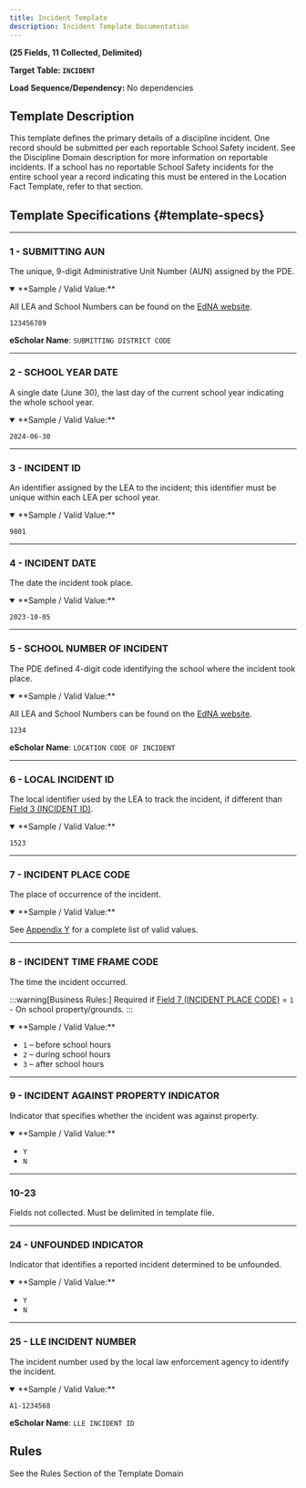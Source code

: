```yaml
---
title: Incident Template
description: Incident Template Documentation
---
```


**(25 Fields, 11 Collected, Delimited)**

**Target Table: `INCIDENT`**

**Load Sequence/Dependency:** No dependencies

## Template Description

This template defines the primary details of a discipline incident. One record should be submitted per each reportable School Safety incident. See the Discipline Domain description for more information on reportable incidents. If a school has no reportable School Safety incidents for the entire school year a record indicating this must be entered in the Location Fact Template, refer to that section.

## Template Specifications {#template-specs}

---
### 1 - SUBMITTING AUN
<p><Badge color="required" /> <Badge color="key" /> <Badge length={9} /></p>

The unique, 9-digit Administrative Unit Number (AUN) assigned by the PDE.

<details open>
<summary>**Sample / Valid Value:**</summary>

All LEA and School Numbers can be found on the [EdNA website](http://www.edna.pa.gov/Screens/wfHome.aspx).

`123456789`
</details>

**eScholar Name**: `SUBMITTING DISTRICT CODE`

---
### 2 - SCHOOL YEAR DATE
<p><Badge color="required" /> <Badge color="key" /> <Badge length={10} /></p>

A single date (June 30), the last day of the current school year indicating the whole school year.

<details open>
<summary>**Sample / Valid Value:**</summary>

`2024-06-30`
</details>

---
### 3 - INCIDENT ID
<p><Badge color="required" /> <Badge color="key" /> <Badge length={30} /></p>

An identifier assigned by the LEA to the incident; this identifier must be unique within each LEA per school year.

<details open>
<summary>**Sample / Valid Value:**</summary>

`9801`
</details>

---
### 4 - INCIDENT DATE
<p><Badge color="required" /> <Badge color="key" /> <Badge length={10} /></p>

The date the incident took place.

<details open>
<summary>**Sample / Valid Value:**</summary>

`2023-10-05`
</details>

---
### 5 - SCHOOL NUMBER OF INCIDENT
<p><Badge color="required" /> <Badge color="key" /> <Badge length={4} /></p>

The PDE defined 4-digit code identifying the school where the incident took place.

<details open>
<summary>**Sample / Valid Value:**</summary>

All LEA and School Numbers can be found on the [EdNA website](http://www.edna.pa.gov/Screens/wfHome.aspx).

`1234`
</details>

**eScholar Name**: `LOCATION CODE OF INCIDENT`

---
### 6 - LOCAL INCIDENT ID
<p><Badge color="optional" /> <Badge color="updateable" /> <Badge length={30} /></p>

The local identifier used by the LEA to track the incident, if different than [Field 3 (INCIDENT ID)](#3---incident-id).

<details open>
<summary>**Sample / Valid Value:**</summary>

`1523`
</details>

---
### 7 - INCIDENT PLACE CODE
<p><Badge color="required" /> <Badge color="updateable" /> <Badge length={1} /></p>

The place of occurrence of the incident.

<details open>
<summary>**Sample / Valid Value:**</summary>

See [Appendix Y](docs/appendix/appendix-Y.mdx) for a complete list of valid values.
</details>

---
### 8 - INCIDENT TIME FRAME CODE
<p><Badge color="conditional" /> <Badge color="updateable" /> <Badge length={1} /></p>

The time the incident occurred.

:::warning[Business Rules:]
Required if [Field 7 (INCIDENT PLACE CODE)](#7---incident-place-code) = `1` - On school property/grounds.
:::

<details open>
<summary>**Sample / Valid Value:**</summary>

- `1` – before school hours
- `2` – during school hours
- `3` – after school hours
</details>

---
### 9 - INCIDENT AGAINST PROPERTY INDICATOR
<p><Badge color="required" /> <Badge color="updateable" /> <Badge length={1} /></p>

Indicator that specifies whether the incident was against property.

<details open>
<summary>**Sample / Valid Value:**</summary>

- `Y`
- `N`
</details>

---
### 10-23
Fields not collected. Must be delimited in template file.

---
### 24 - UNFOUNDED INDICATOR
<p><Badge color="optional" /> <Badge color="updateable" /> <Badge length={1} /></p>

Indicator that identifies a reported incident determined to be unfounded.

<details open>
<summary>**Sample / Valid Value:**</summary>

- `Y`
- `N`
</details>

---
### 25 - LLE INCIDENT NUMBER
<p><Badge color="optional" /> <Badge color="updateable" /> <Badge length={20} /></p>

The incident number used by the local law enforcement agency to identify the incident.

<details open>
<summary>**Sample / Valid Value:**</summary>

`A1-1234568`
</details>

**eScholar Name**: `LLE INCIDENT ID`

## Rules

See the Rules Section of the Template Domain